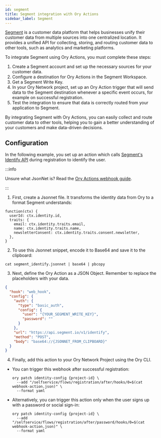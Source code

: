 ```yaml
---
id: segment
title: Segment integration with Ory Actions
sidebar_label: Segment
---
```


[Segment](https://www.segment.com) is a customer data platform that helps businesses unify their customer data from multiple
sources into one centralized location. It provides a unified API for collecting, storing, and routing customer data to other
tools, such as analytics and marketing platforms.

To integrate Segment using Ory Actions, you must complete these steps:

1. Create a Segment account and set up the necessary sources for your customer data.
2. Configure a destination for Ory Actions in the Segment Workspace.
3. Get a Segment Write Key.
4. In your Ory Network project, set up an Ory Action trigger that will send data to the Segment destination whenever a specific
   event occurs, for example on successful registration.
5. Test the integration to ensure that data is correctly routed from your application to Segment.

By integrating Segment with Ory Actions, you can easily collect and route customer data to other tools, helping you to gain a
better understanding of your customers and make data-driven decisions.

## Configuration

In the following example, you set up an action which calls
[Segment's Identify API](https://segment.com/docs/connections/spec/identify/) during registration to identify the user.

:::info

Unsure what JsonNet is? Read the [Ory Actions webhook guide](../../guides/integrate-with-ory-cloud-through-webhooks.mdx).

:::

1. First, create a Jsonnet file. It transforms the identity data from Ory to a format Segment understands:

```jsonnet title="./segment_identify.jsonnet"
function(ctx) {
  userId: ctx.identity.id,
  traits: {
    email: ctx.identity.traits.email,
    name: ctx.identity.traits.name,
    newsletterConsent: ctx.identity.traits.consent.newsletter,
  },
}
```

2. To use this Jsonnet snippet, encode it to Base64 and save it to the clipboard:

```shell
cat segment_identify.jsonnet | base64 | pbcopy
```

3. Next, define the Ory Action as a JSON Object. Remember to replace the placeholders with your data.

```json title="./webhook-action.json"
{
  "hook": "web_hook",
  "config": {
    "auth": {
      "type": "basic_auth",
      "config": {
        "user": "{YOUR_SEGMENT_WRITE_KEY}",
        "password": ""
      }
    },
    "url": "https://api.segment.io/v1/identify",
    "method": "POST",
    "body": "base64://{JSONNET_FROM_CLIPBOARD}"
  }
}
```

4. Finally, add this action to your Ory Network Project using the Ory CLI.

- You can trigger this webhook after successful registration:

  ```shell
  ory patch identity-config {project-id} \
    --add "/selfservice/flows/registration/after/hooks/0=$(cat webhook-action.json)" \
    --format yaml
  ```

- Alternatively, you can trigger this action only when the user signs up with a password or social sign-in:

  ```shell
  ory patch identity-config {project-id} \
    --add "/selfservice/flows/registration/after/password/hooks/0=$(cat webhook-action.json)" \
    --format yaml
  ```
